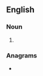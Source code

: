 ==English==

===Noun===
{{head|en|noun form}}

# {{plural of|en|masterwork}}

===Anagrams===
* {{anagrams|en|a=aekmorrsstw|stream-works|streamworks|work-masters|workmasters|workstreams}}